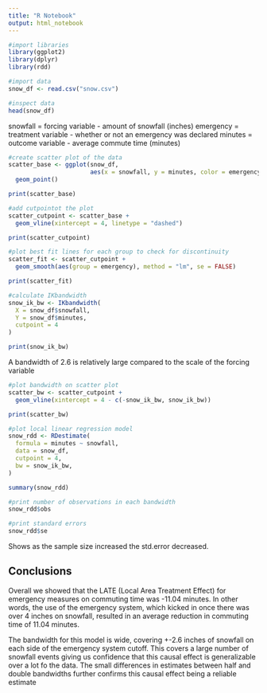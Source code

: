 ```yaml
---
title: "R Notebook"
output: html_notebook
---
```


```r
#import libraries
library(ggplot2)
library(dplyr)
library(rdd)
```

```r
#import data
snow_df <- read.csv("snow.csv")
```

```r
#inspect data
head(snow_df)
```

snowfall = forcing variable - amount of snowfall (inches)
emergency = treatment variable - whether or not an emergency was declared
minutes = outcome variable - average commute time (minutes)

```r
#create scatter plot of the data
scatter_base <- ggplot(snow_df, 
                       aes(x = snowfall, y = minutes, color = emergency, shape = emergency)) +
  geom_point()

print(scatter_base)
```

```r
#add cutpointot the plot
scatter_cutpoint <- scatter_base +
  geom_vline(xintercept = 4, linetype = "dashed")

print(scatter_cutpoint)
```


```r
#plot best fit lines for each group to check for discontinuity
scatter_fit <- scatter_cutpoint +
  geom_smooth(aes(group = emergency), method = "lm", se = FALSE)

print(scatter_fit)
```

```r
#calculate IKbandwidth
snow_ik_bw <- IKbandwidth(
  X = snow_df$snowfall,
  Y = snow_df$minutes,
  cutpoint = 4
)

print(snow_ik_bw)
```

A bandwidth of 2.6 is relatively large compared to the scale of the forcing variable

```r
#plot bandwidth on scatter plot
scatter_bw <- scatter_cutpoint +
  geom_vline(xintercept = 4 - c(-snow_ik_bw, snow_ik_bw))

print(scatter_bw)
```
```r
#plot local linear regression model
snow_rdd <- RDestimate(
  formula = minutes ~ snowfall,
  data = snow_df,
  cutpoint = 4,
  bw = snow_ik_bw,
)

summary(snow_rdd)
```

```r
#print number of observations in each bandwidth
snow_rdd$obs
```

```r
#print standard errors
snow_rdd$se
```

Shows as the sample size increased the std.error decreased.

## Conclusions
Overall we showed that the LATE (Local Area Treatment Effect) for emergency measures on commuting time was -11.04 minutes. In other words, the use of the emergency system, which kicked in once there was over 4 inches on snowfall, resulted in an average reduction in commuting time of 11.04 minutes.

The bandwidth for this model is wide, covering +-2.6 inches of snowfall on each side of the emergency system cutoff. This covers a large number of snowfall events giving us confidence that this causal effect is generalizable over a lot fo the data. The small differences in estimates between half and double bandwidths further confirms this causal effect being a reliable estimate

